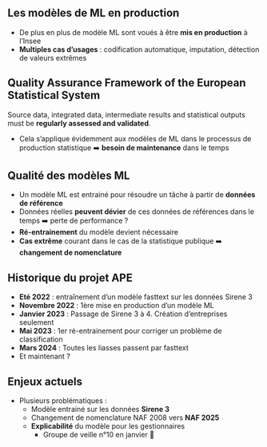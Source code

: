 ## Les modèles de ML en production

- De plus en plus de modèle ML sont voués à être [**mis en production**]{.orange} à l'Insee
- [**Multiples cas d'usages**]{.orange} : codification automatique, imputation, détection de valeurs extrêmes

::: {.callout-note icon=false}

## Quality Assurance Framework of the European Statistical System
Source data, integrated data, intermediate results and statistical outputs must be [**regularly assessed and validated**]{.orange}.
:::

- Cela s'applique évidemment aux modèles de ML dans le processus de production statistique ➡️ [**besoin de maintenance**]{.orange} dans le temps

## Qualité des modèles ML

- Un modèle ML est entrainé pour résoudre un tâche à partir de [**données de référence**]{.orange}
- Données réelles [**peuvent dévier**]{.orange} de ces données de références dans le temps ➡️ perte de performance ?
- [**Ré-entrainement**]{.orange} du modèle devient nécessaire
- [**Cas extrême**]{.orange} courant dans le cas de la statistique publique ➡️ [**changement de nomenclature**]{.blue2}

## Historique du projet APE

- [**Eté 2022**]{.orange} : entraînement d'un modèle fasttext sur les données Sirene 3
- [**Novembre 2022**]{.orange} : 1ère mise en production d'un modèle ML
- [**Janvier 2023**]{.orange} : Passage de Sirene 3 à 4. Création d'entreprises seulement
- [**Mai 2023**]{.orange} : 1er ré-entrainement pour corriger un problème de classification
- [**Mars 2024**]{.orange} : Toutes les liasses passent par fasttext
- Et maintenant ?

## Enjeux actuels

- Plusieurs problématiques : 
  - Modèle entrainé sur les données [**Sirene 3**]{.orange}
  - Changement de nomenclature NAF 2008 vers [**NAF 2025**]{.orange}
  - [**Explicabilité**]{.orange} du modèle pour les gestionnaires
    - Groupe de veille n°10 en janvier 📅
